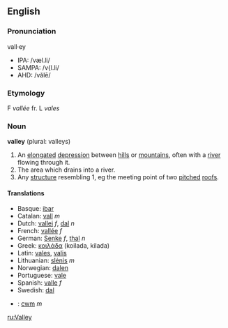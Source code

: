 ==English==
===Pronunciation===
vall·ey

*IPA: /væl.li/ 
*SAMPA: /v{l.li/ 
*AHD: /vălē/ 

===Etymology===

F ''vallée'' fr. L ''vales''

===Noun===
'''valley''' (plural: valleys)

#An [[elongated]] [[depression]] between  [[hill]]s or [[mountain]]s, often with a [[river]] flowing through it.
#The area which drains into a river.
#Any [[structure]] resembling 1, eg the meeting point of two [[pitch]]ed [[roof]]s.

====Translations====
*Basque: [[ibar]]
*Catalan: [[vall]] ''m''
*Dutch: [[vallei]] ''f'', [[dal]] ''n''
*French: [[vallée]] ''f''
*German: [[Senke]] ''f'', [[thal]] ''n''
*Greek: [[κοιλάδα]] (koilada, kilada)
*Latin: [[vales]], [[valis]]
*Lithuanian: [[slėnis]] ''m''
*Norwegian: [[dalen]]
*Portuguese: [[vale]]
*Spanish: [[valle]] ''f''
*Swedish: [[dal]]
*{{cy}}: [[cwm]] ''m''

[[ru:Valley]]